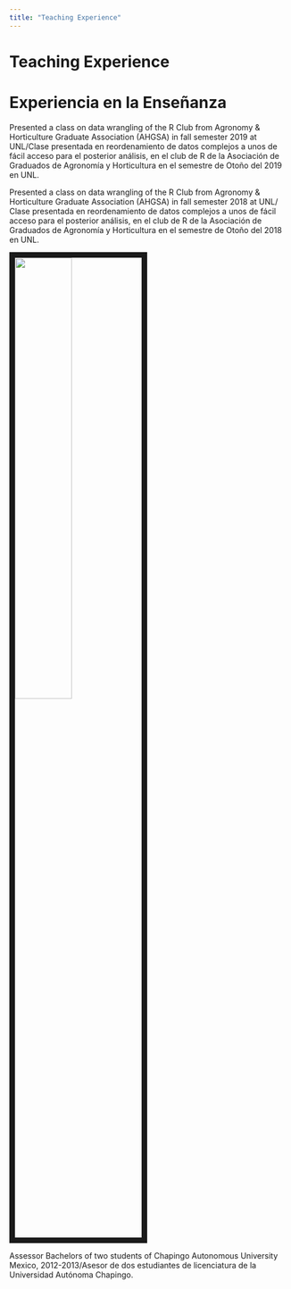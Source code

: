 ```yaml
---
title: "Teaching Experience"
---
```


# Teaching Experience
# Experiencia en la Enseñanza

Presented a class on data wrangling of the R Club from Agronomy & Horticulture Graduate Association (AHGSA) in fall semester 2019 at UNL/Clase presentada en reordenamiento de datos complejos a unos de fácil acceso para el posterior análisis, en el club de R de la Asociación de Graduados de Agronomía  y Horticultura en el semestre de Otoño del 2019 en UNL.

Presented a class on data wrangling of the R Club from Agronomy & Horticulture Graduate Association (AHGSA) in fall semester 2018 at UNL/ Clase presentada en reordenamiento de datos complejos a unos de fácil acceso para el posterior análisis, en el club de R de la Asociación de Graduados de Agronomía  y Horticultura en el semestre de Otoño del 2018 en UNL.


<img src="images/picture30.jpg" style="width:45%; border:10px solid; margin-right: 20px">


Assessor Bachelors of two students of Chapingo Autonomous University Mexico, 2012-2013/Asesor de dos estudiantes de licenciatura de la Universidad Autónoma Chapingo. 

